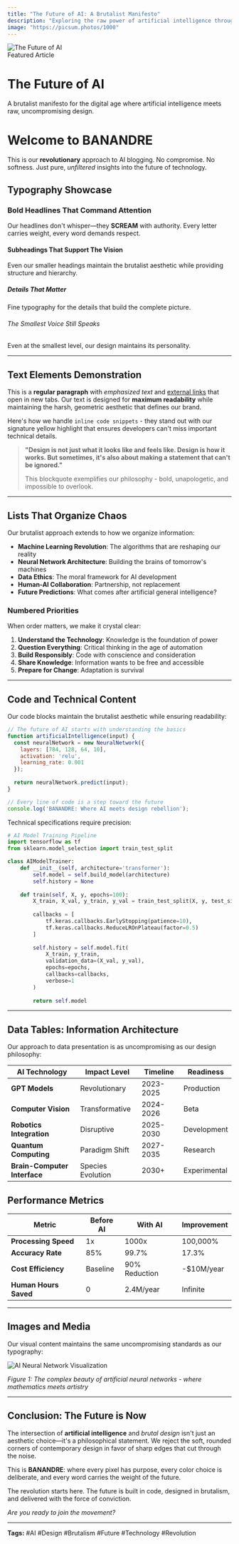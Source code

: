 ```yaml
---
title: "The Future of AI: A Brutalist Manifesto"
description: "Exploring the raw power of artificial intelligence through bold design and uncompromising vision. This is where technology meets rebellion."
image: "https://picsum.photos/1000"
---
```


<div className="hero-container">
  <img
    src="https://picsum.photos/1000"
    alt="The Future of AI"
    className="hero-image brutalist-border"
  />
  <div className="hero-overlay" />
  <div className="hero-content">
    <div className="hero-badge brutalist-border">
      Featured Article
    </div>
    <h1 className="display-title hero-title ">
      The Future of AI
    </h1>
    <p className="hero-description">
      A brutalist manifesto for the digital age where artificial intelligence meets raw, uncompromising design.
    </p>
  </div>
</div>

# Welcome to BANANDRE

This is our **revolutionary** approach to AI blogging. No compromise. No softness. Just pure, *unfiltered* insights into the future of technology.

## Typography Showcase

### Bold Headlines That Command Attention

Our headlines don't whisper—they **SCREAM** with authority. Every letter carries weight, every word demands respect.

#### Subheadings That Support The Vision

Even our smaller headings maintain the brutalist aesthetic while providing structure and hierarchy.

##### Details That Matter

Fine typography for the details that build the complete picture.

###### The Smallest Voice Still Speaks

Even at the smallest level, our design maintains its personality.

---

## Text Elements Demonstration

This is a **regular paragraph** with *emphasized text* and [external links](https://example.com) that open in new tabs. Our text is designed for **maximum readability** while maintaining the harsh, geometric aesthetic that defines our brand.

Here's how we handle `inline code snippets` - they stand out with our signature yellow highlight that ensures developers can't miss important technical details.

> **"Design is not just what it looks like and feels like. Design is how it works. But sometimes, it's also about making a statement that can't be ignored."**
> 
> This blockquote exemplifies our philosophy - bold, unapologetic, and impossible to overlook.

---

## Lists That Organize Chaos

Our brutalist approach extends to how we organize information:

- **Machine Learning Revolution**: The algorithms that are reshaping our reality
- **Neural Network Architecture**: Building the brains of tomorrow's machines  
- **Data Ethics**: The moral framework for AI development
- **Human-AI Collaboration**: Partnership, not replacement
- **Future Predictions**: What comes after artificial general intelligence?

### Numbered Priorities

When order matters, we make it crystal clear:

1. **Understand the Technology**: Knowledge is the foundation of power
2. **Question Everything**: Critical thinking in the age of automation
3. **Build Responsibly**: Code with conscience and consideration
4. **Share Knowledge**: Information wants to be free and accessible
5. **Prepare for Change**: Adaptation is survival

---

## Code and Technical Content

Our code blocks maintain the brutalist aesthetic while ensuring readability:

```javascript
// The future of AI starts with understanding the basics
function artificialIntelligence(input) {
  const neuralNetwork = new NeuralNetwork({
    layers: [784, 128, 64, 10],
    activation: 'relu',
    learning_rate: 0.001
  });
  
  return neuralNetwork.predict(input);
}

// Every line of code is a step toward the future
console.log('BANANDRE: Where AI meets design rebellion');
```

Technical specifications require precision:

```python
# AI Model Training Pipeline
import tensorflow as tf
from sklearn.model_selection import train_test_split

class AIModelTrainer:
    def __init__(self, architecture='transformer'):
        self.model = self.build_model(architecture)
        self.history = None
    
    def train(self, X, y, epochs=100):
        X_train, X_val, y_train, y_val = train_test_split(X, y, test_size=0.2)
        
        callbacks = [
            tf.keras.callbacks.EarlyStopping(patience=10),
            tf.keras.callbacks.ReduceLROnPlateau(factor=0.5)
        ]
        
        self.history = self.model.fit(
            X_train, y_train,
            validation_data=(X_val, y_val),
            epochs=epochs,
            callbacks=callbacks,
            verbose=1
        )
        
        return self.model
```

---

## Data Tables: Information Architecture

Our approach to data presentation is as uncompromising as our design philosophy:

| AI Technology | Impact Level | Timeline | Readiness |
|---------------|--------------|----------|-----------|
| **GPT Models** | Revolutionary | 2023-2025 | Production |
| **Computer Vision** | Transformative | 2024-2026 | Beta |
| **Robotics Integration** | Disruptive | 2025-2030 | Development |
| **Quantum Computing** | Paradigm Shift | 2027-2035 | Research |
| **Brain-Computer Interface** | Species Evolution | 2030+ | Experimental |

## Performance Metrics

| Metric | Before AI | With AI | Improvement |
|--------|-----------|---------|-------------|
| **Processing Speed** | 1x | 1000x | 100,000% |
| **Accuracy Rate** | 85% | 99.7% | 17.3% |
| **Cost Efficiency** | Baseline | 90% Reduction | -$10M/year |
| **Human Hours Saved** | 0 | 2.4M/year | Infinite |

---

## Images and Media

Our visual content maintains the same uncompromising standards as our typography:

![AI Neural Network Visualization](https://picsum.photos/800/400)

*Figure 1: The complex beauty of artificial neural networks - where mathematics meets artistry*

---

## Conclusion: The Future is Now

The intersection of **artificial intelligence** and *brutal design* isn't just an aesthetic choice—it's a philosophical statement. We reject the soft, rounded corners of contemporary design in favor of sharp edges that cut through the noise.

This is **BANANDRE**: where every pixel has purpose, every color choice is deliberate, and every word carries the weight of the future.

The revolution starts here. The future is built in code, designed in brutalism, and delivered with the force of conviction.

*Are you ready to join the movement?*

---

**Tags:** #AI #Design #Brutalism #Future #Technology #Revolution 